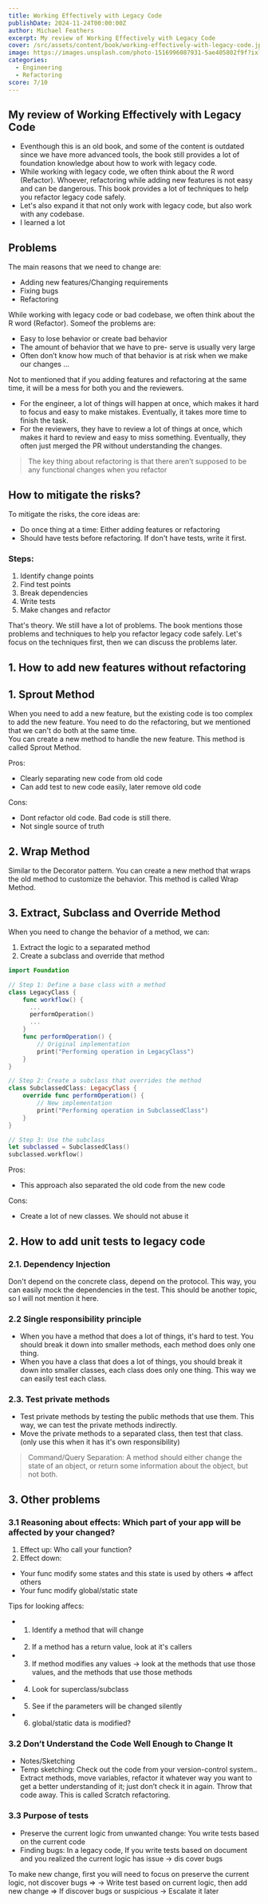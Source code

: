 ```yaml
---
title: Working Effectively with Legacy Code
publishDate: 2024-11-24T00:00:00Z
author: Michael Feathers
excerpt: My review of Working Effectively with Legacy Code
cover: /src/assets/content/book/working-effectively-with-legacy-code.jpg
image: https://images.unsplash.com/photo-1516996087931-5ae405802f9f?ixlib=rb-4.0.3&ixid=M3wxMjA3fDB8MHxwaG90by1wYWdlfHx8fGVufDB8fHx8fA%3D%3D&auto=format&fit=crop&w=2070&q=80
categories: 
  - Engineering
  - Refactoring
score: 7/10
---
```


## My review of Working Effectively with Legacy Code

- Eventhough this is an old book, and some of the content is outdated since we have more advanced tools, the book still provides a lot of foundation knowledge about how to work with legacy code.
- While working with legacy code, we often think about the R word (Refactor). Whoever, refactoring while adding new features is not easy and can be dangerous. This book provides a lot of techniques to help you refactor legacy code safely.
- Let's also expand it that not only work with legacy code, but also work with any codebase.
- I learned a lot

## Problems

The main reasons that we need to change are:

- Adding new features/Changing requirements
- Fixing bugs 
- Refactoring

While working with legacy code or bad codebase, we often think about the R word (Refactor). Someof the problems are:

- Easy to lose behavior or create bad behavior
- The amount of behavior that we have to pre- serve is usually very large
- Often don’t know how much of that behavior is at risk when we make our changes
...

Not to mentioned that if you adding features and refactoring at the same time, it will be a mess for both you and the reviewers.

- For the engineer, a lot of things will happen at once, which makes it hard to focus and easy to make mistakes. Eventually, it takes more time to finish the task.
- For the reviewers, they have to review a lot of things at once, which makes it hard to review and easy to miss something. Eventually, they often just merged the PR without understanding the changes.

> The key thing about refactoring is that there aren’t supposed to be any functional changes when you refactor

## How to mitigate the risks?

To mitigate the risks, the core ideas are:

- Do once thing at a time: Either adding features or refactoring
- Should have tests before refactoring. If don't have tests, write it first.

### Steps:

1. Identify change points
2. Find test points
3. Break dependencies
4. Write tests
5. Make changes and refactor

That's theory. We still have a lot of problems. The book mentions those problems and techniques to help you refactor legacy code safely. 
Let's focus on the techniques first, then we can discuss the problems later.

## 1. How to add new features without refactoring

## 1. Sprout Method

When you need to add a new feature, but the existing code is too complex to add the new feature. You need to do the refactoring, but we mentioned that we can't do both at the same time.   
You can create a new method to handle the new feature. This method is called Sprout Method.

Pros: 
- Clearly separating new code from old code
- Can add test to new code easily, later remove old code

Cons:
- Dont refactor old code. Bad code is still there.
- Not single source of truth

## 2. Wrap Method

Similar to the Decorator pattern. You can create a new method that wraps the old method to customize the behavior. This method is called Wrap Method.

## 3. Extract, Subclass and Override Method

When you need to change the behavior of a method, we can:

1. Extract the logic to a separated method  
2. Create a subclass and override that method

```swift
import Foundation

// Step 1: Define a base class with a method
class LegacyClass {
    func workflow() {
      ...
      performOperation()
      ...
    }
    func performOperation() {
        // Original implementation
        print("Performing operation in LegacyClass")
    }
}

// Step 2: Create a subclass that overrides the method
class SubclassedClass: LegacyClass {
    override func performOperation() {
        // New implementation
        print("Performing operation in SubclassedClass")
    }
}

// Step 3: Use the subclass
let subclassed = SubclassedClass()
subclassed.workflow()
```

Pros:
- This approach also separated the old code from the new code

Cons:
- Create a lot of new classes. We should not abuse it

## 2. How to add unit tests to legacy code

### 2.1. Dependency Injection

Don't depend on the concrete class, depend on the protocol. This way, you can easily mock the dependencies in the test.
This should be another topic, so I will not mention it here.

### 2.2 Single responsibility principle

- When you have a method that does a lot of things, it's hard to test. You should break it down into smaller methods, each method does only one thing.
- When you have a class that does a lot of things, you should break it down into smaller classes, each class does only one thing. This way we can easily test each class.

### 2.3. Test private methods

- Test private methods by testing the public methods that use them. This way, we can test the private methods indirectly.
- Move the private methods to a separated class, then test that class. (only use this when it has it's own responsibility)

> Command/Query Separation: A method should either change the state of an object, or return some information about the object, but not both.

## 3. Other problems

### 3.1 Reasoning about effects: Which part of your app will be affected by your changed?

1. Effect up: Who call your function?
2. Effect down:
  - Your func modify some states and this state is used by others => affect others 
  - Your func modify global/static state

Tips for looking affecs:

- 1. Identify a method that will change
- 2. If a method has a return value, look at it's callers
- 3. If method modifies any values -> look at the methods that use those values, and the methods that use those methods
- 4. Look for superclass/subclass
- 5. See if the parameters will be changed silently
- 6. global/static data is modified?

### 3.2 Don’t Understand the Code Well Enough to Change It

- Notes/Sketching
- Temp sketching: Check out the code from your version-control system.. Extract methods, move variables, refactor it whatever way you want to get a better understanding of it; just don’t check it in again. Throw that code away. This is called Scratch refactoring.

### 3.3 Purpose of tests

- Preserve the current logic from unwanted change: You write tests based on the current code
- Finding bugs: In a legacy code, If you write tests based on document and you realized the current logic has issue -> dis cover bugs

To make new change, first you will need to focus on preserve the current logic, not discover bugs
=> -> Write test based on current logic, then add new change
=> If discover bugs or suspicious -> Escalate it later